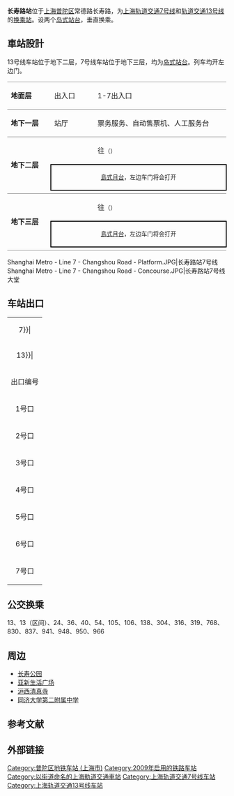 {{about|上海地鐵的一個車站|廣州的同名車站|长寿路站 (廣州)}}
{{noteTA 
|G1 =Railway}}
{{Infobox station
|name = 长寿路
|eng_name = Changshou Road
|symbol_right =
|linecolour = {{上海地铁颜色|7|yes}}
|linecolour2 = {{上海地铁颜色|13|yes}}
|image = Changshou Road Station Line 13 Platform.jpg
|caption = 长寿路站13号线站台
|other_name = 
|country = {{PRC}}
|borough = [[上海市|上海市]][[普陀区_(上海市)|普陀区]][[长寿路街道_(上海市)|长寿路街道]]
|address = [[常德路_(上海)|常德路]]与[[长寿路_(上海)|长寿路]]交叉口
|coordinates = {{coord|31|14|31|N|121|26|00|E|type:railwaystation}}
|elevation = 
|owned = [[上海申通地铁集团|上海申通地铁集团]]
|operator = [[上海地铁|上海地铁]]
|lines = {{上海地铁线路名|7|SL}}<br />{{上海地铁线路名|13|SL}}
|distance = 
|platform = {{上海地铁线路名|7|S}}：1個[[島式月台|島式月台]]<br/>{{上海地铁线路名|13|S}}：1個[[島式月台|島式月台]]
|tracks = 4条
|bus_routes = 
|bus_stands = 
|connections = 
|structure = 地下车站
|hall = 地下站厅
|depth = 
|levels = 
|interchange = 节点换乘、站厅换乘
|exits = 7个
|architect = 
|architectural_style = 
|colour = 
|type = 
|status = 运营中
|code = 
|classification = 
|website = 
|built = 
|opened = {{上海地铁线路名|7|S}}：{{Start date|2009|12|5|df=y}}<br/>{{上海地铁线路名|13|S}}：{{Start date|2014|12|28|df=y}}
|closed = 
|former = 
|pass_year = 
|passengers = 
|pass_system = 
|pass_rank = 
|mpassengers = 
|trains = 
|station_hours = 
|hours = 
|first = {{collapsible list
 |title = 　
 |
{{上海地铁线路名|7|S}}
:往{{上海地铁起讫站|7|L}}：6:08
:往{{上海地铁起讫站|7|R}}：5:55
{{上海地铁线路名|13|S}}
:往{{上海地铁起讫站|13|L}}：6:12
:往{{上海地铁起讫站|13|R}}：5:55
}}
|last = {{collapsible list
 |title = 　
 |
{{上海地铁线路名|7|S}}
:往{{上海地铁起讫站|7|L}}：23:08
:往{{上海地铁起讫站|7|R}}：22:55
{{上海地铁线路名|13|S}}
:往{{上海地铁起讫站|13|L}}：23:20
:往{{上海地铁起讫站|13|R}}：22:55
}}
|adjacent = {{Adjacent stations|system=上海地铁
|line1=7|left1=镇坪路|right1=昌平路
|line2=13|left2=武宁路|right2=江宁路}}
}}
'''长寿路站'''位于[[上海|上海]][[普陀区_(上海市)|普陀区]]常德路长寿路，为[[上海轨道交通7号线|上海轨道交通7号线]]和[[上海轨道交通13号线|轨道交通13号线]]的[[换乘站|换乘站]]。设两个[[岛式站台|岛式站台]]，垂直换乘。

==車站設計==
13号线车站位于地下二层，7号线车站位于地下三层，均为[[岛式站台|岛式站台]]。列车均开左边门。
{|cellspacing=0 cellpadding=3
|style="border-bottom:solid 1px gray;border-top:solid 1px gray;" width=100|'''地面层'''
|style="border-top:solid 1px gray;border-bottom:solid 1px gray;" width=100|出入口
|style="border-top:solid 1px gray;border-bottom:solid 1px gray;" width=350|1-7出入口
|-
|style="border-bottom:solid 1px gray;"|'''地下一层'''
|style="border-bottom:solid 1px gray;"|站厅
|style="border-bottom:solid 1px gray;"|票务服务、自动售票机、人工服务台
|-
|style="border-bottom:solid 1px gray;" rowspan=3|'''地下二层'''
|{{arrow|L}}
|{{上海地铁线路名|13}}往{{站|金运路}}<small>（{{站|武宁路}}）</small>
|-
|style="border-right:solid 2px black;border-left:solid 2px black;border-top:solid 2px black;border-bottom:solid 2px black;" colspan=2|<center><small>[[島式月台|島式月台]]，左边车门将会打开</small></center>
|-
|style="border-bottom:solid 1px gray;"|
|style="border-bottom:solid 1px gray;"|{{split text|{{上海地铁线路名|13}}往{{站|张江路}}<small>（{{站|江宁路}}）</small>|{{arrow|R}}}}
|-
|style="border-bottom:solid 1px gray;" rowspan=3|'''地下三层'''
|{{arrow|L}}
|{{上海地铁线路名|7}}往{{站|美兰湖}}<small>（{{站|镇坪路}}）</small>
|-
|style="border-right:solid 2px black;border-left:solid 2px black;border-top:solid 2px black;border-bottom:solid 2px black;" colspan=2|<center><small>[[島式月台|島式月台]]，左边车门将会打开</small></center>
|-
|style="border-bottom:solid 1px gray;"|
|style="border-bottom:solid 1px gray;"|{{split text|{{上海地铁线路名|7}}往{{站|花木路}}<small>（{{站|昌平路}}）</small>|{{arrow|R}}}}
|}

<gallery>
Shanghai Metro - Line 7 - Changshou Road - Platform.JPG|长寿路站7号线
Shanghai Metro - Line 7 - Changshou Road - Concourse.JPG|长寿路站7号线大堂
</gallery>

==车站出口==
{| class="wikitable"
|colspan=4 align="center" bgcolor={{上海地铁颜色|7}}|
|-
|colspan=4 align="center" bgcolor={{上海地铁颜色|13}}|
|-
! 出口编号 !! 建议前往目的地 !! 照片
|-
| 1号口 || 常德路西侧，长寿路北 || 
|-
| 2号口 || 常德路东侧，长寿路北 || 
|-
| 3号口 || 常德路东侧，长寿路北（2号口西侧） || 
|-
| 4号口 || 常德路东侧，长寿路南 || 
|-
| 5号口 || 常德路东侧，新会路北 || [[File:Shanghai_Metro_-_Line_7_-_Changshou_Road_-_Exit_5.JPG|200px]]
|-
| 6号口 || 常德路西侧，新会路北（7号口南侧） || 
|-
| 7号口 || 常德路西侧，长寿路南 || 
|}

==公交换乘==
13、13（区间）、24、36、40、54、105、106、138、304、316、319、768、830、837、941、948、950、966

==周边==
* [[长寿公园|长寿公园]]
* [[亚新生活广场|亚新生活广场]]
* [[沪西清真寺|沪西清真寺]]
* [[同济大学第二附属中学|同济大学第二附属中学]]

== 参考文献 ==
{{Reflist|30em}}

== 外部链接 ==
{{commons category|Changshou Road Station}}

{{上海轨道交通7号线车站}}
{{上海轨道交通13号线车站}}

[[Category:普陀区地铁车站_(上海市)|Category:普陀区地铁车站 (上海市)]]
[[Category:2009年启用的铁路车站|Category:2009年启用的铁路车站]]
[[Category:以街道命名的上海軌道交通車站|Category:以街道命名的上海軌道交通車站]]
[[Category:上海轨道交通7号线车站|Category:上海轨道交通7号线车站]]
[[Category:上海轨道交通13号线车站|Category:上海轨道交通13号线车站]]
